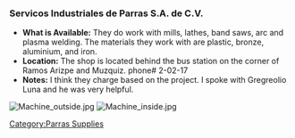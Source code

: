 ===Servicos Industriales de Parras S.A. de C.V.===
*'''What is Available:''' They do work with mills, lathes, band saws, arc and plasma welding.  The materials they work with are plastic, bronze, aluminium, and iron. <br />
*'''Location:''' The shop is located behind the bus station on the corner of Ramos Arizpe and Muzquiz.  phone# 2-02-17 <br />
*'''Notes:''' I think they charge based on the project.  I spoke with Gregreolio Luna and he was very helpful. <br />
[[Image:Machine outside.jpg]]
[[Image:Machine inside.jpg]]


[[Category:Parras Supplies]]